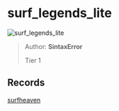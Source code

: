 
# surf_legends_lite

![surf_legends_lite](https://raw.githubusercontent.com/Sayt123/SurfMapPics/Maps-and-bonuses/csgo/surf_legends_lite.jpg)

> Author: **SintaxError**
>
> Tier 1

## Records

[surfheaven](https://surfheaven.eu/map/surf_legends_lite)
